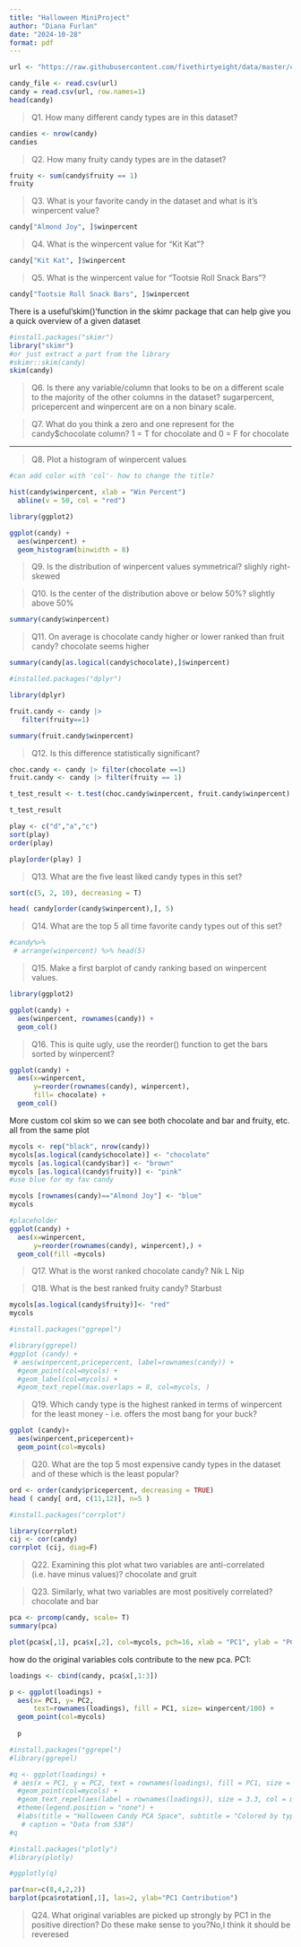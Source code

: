 ---
title: "Halloween MiniProject"
author: "Diana Furlan"
date: "2024-10-28"
format: pdf
---

```{r, warning=FALSE}

url <- "https://raw.githubusercontent.com/fivethirtyeight/data/master/candy-power-ranking/candy-data.csv"

candy_file <- read.csv(url)
candy = read.csv(url, row.names=1)
head(candy)

```


> Q1. How many different candy types are in this dataset?

```{r, warning=FALSE}
candies <- nrow(candy)
candies
```

> Q2. How many fruity candy types are in the dataset?

```{r, warning=FALSE}
fruity <- sum(candy$fruity == 1)
fruity
```


> Q3. What is your favorite candy in the dataset and what is it’s winpercent value?

```{r, warning=FALSE}
candy["Almond Joy", ]$winpercent

```

> Q4. What is the winpercent value for “Kit Kat”?

```{r}
candy["Kit Kat", ]$winpercent
```

> Q5. What is the winpercent value for “Tootsie Roll Snack Bars”?

```{r, warning=FALSE}
candy["Tootsie Roll Snack Bars", ]$winpercent

```
There is a useful'skim()'function in the skimr package that can help give you a quick overview of a given dataset

```{r, warning=FALSE}

#install.packages("skimr")
library("skimr")
#or just extract a part from the library 
#skimr::skim(candy)
skim(candy)
```


> Q6. Is there any variable/column that looks to be on a different scale to the majority of the other columns in the dataset? sugarpercent, pricepercent and winpercent are on a non binary scale.

> Q7. What do you think a zero and one represent for the candy\$chocolate column? 1 = T for chocolate and 0 = F for chocolate

-------------------------------------
>Q8. Plot a histogram of winpercent values

```{r}
#can add color with 'col'- how to change the title?

hist(candy$winpercent, xlab = "Win Percent")
  abline(v = 50, col = "red")
```


```{r, warning=FALSE}
library(ggplot2)

ggplot(candy) +
  aes(winpercent) +
  geom_histogram(binwidth = 8) 
```

>Q9. Is the distribution of winpercent values symmetrical? slighly right-skewed


>Q10. Is the center of the distribution above or below 50%?
slightly above 50% 

```{r}
summary(candy$winpercent)
```


>Q11. On average is chocolate candy higher or lower ranked than fruit candy?
chocolate seems higher

```{r, warning=FALSE}
summary(candy[as.logical(candy$chocolate),]$winpercent)
```
```{r}
#installed.packages("dplyr")
```
```{r, warning=FALSE}
library(dplyr)
```


```{r, warning=FALSE}
fruit.candy <- candy |>
   filter(fruity==1)

summary(fruit.candy$winpercent)

```

>Q12. Is this difference statistically significant?

```{r, warning=FALSE}
choc.candy <- candy |> filter(chocolate ==1)
fruit.candy <- candy |> filter(fruity == 1)
```

```{r, warning=FALSE}
t_test_result <- t.test(choc.candy$winpercent, fruit.candy$winpercent)

t_test_result
```


```{r, warning=FALSE}
play <- c("d","a","c")
sort(play)
order(play)

play[order(play) ]
```
>Q13. What are the five least liked candy types in this set?

```{r}
sort(c(5, 2, 10), decreasing = T)
```


```{r}
head( candy[order(candy$winpercent),], 5)

```


>Q14. What are the top 5 all time favorite candy types out of this set?

```{r, warning=FALSE}
#candy%>%
 # arrange(winpercent) %>% head(5)
```


>Q15. Make a first barplot of candy ranking based on winpercent values.

```{r, warning=FALSE}
library(ggplot2)

ggplot(candy) +
  aes(winpercent, rownames(candy)) +
  geom_col()
```


>Q16. This is quite ugly, use the reorder() function to get the bars sorted by winpercent?

```{r, warning=FALSE}
ggplot(candy) +
  aes(x=winpercent, 
      y=reorder(rownames(candy), winpercent),
      fill= chocolate) +
  geom_col()
```


More custom col skim  so we can see both chocolate and bar and fruity, etc. all from the same plot

```{r}
mycols <- rep("black", nrow(candy))
mycols[as.logical(candy$chocolate)] <- "chocolate"
mycols [as.logical(candy$bar)] <- "brown"
mycols [as.logical(candy$fruity)] <- "pink"
#use blue for my fav candy
```

```{r}
mycols [rownames(candy)=="Almond Joy"] <- "blue"
mycols
```

```{r}
#placeholder
ggplot(candy) +
  aes(x=winpercent, 
      y=reorder(rownames(candy), winpercent),) +
  geom_col(fill =mycols)
```
>Q17. What is the worst ranked chocolate candy? Nik L Nip

>Q18. What is the best ranked fruity candy? Starbust

```{r}
mycols[as.logical(candy$fruity)]<- "red"
mycols
```

```{r, warning=FALSE}
#install.packages("ggrepel")
```

```{r, warning=FALSE}
#library(ggrepel)
#ggplot (candy) +
 # aes(winpercent,pricepercent, label=rownames(candy)) +
  #geom_point(col=mycols) +
  #geom_label(col=mycols) +
  #geom_text_repel(max.overlaps = 8, col=mycols, ) 
```

>Q19. Which candy type is the highest ranked in terms of winpercent for the least money - i.e. offers the most bang for your buck?


```{r, warning=FALSE}
ggplot (candy)+
  aes(winpercent,pricepercent)+
  geom_point(col=mycols)

```

>Q20. What are the top 5 most expensive candy types in the dataset and of these which is the least popular?

```{r, warning=FALSE}
ord <- order(candy$pricepercent, decreasing = TRUE)
head ( candy[ ord, c(11,12)], n=5 )
```



```{r}
#install.packages("corrplot")
```

```{r, warning=FALSE}
library(corrplot)
cij <- cor(candy)
corrplot (cij, diag=F)
```
>Q22. Examining this plot what two variables are anti-correlated (i.e. have minus values)?
chocolate and gruit


>Q23. Similarly, what two variables are most positively correlated? chocolate and bar


```{r}

pca <- prcomp(candy, scale= T)
summary(pca)
```
```{r}
plot(pca$x[,1], pca$x[,2], col=mycols, pch=16, xlab = "PC1", ylab = "PC2")
```
how do the original variables cols contribute to the new pca. PC1:
```{r}
loadings <- cbind(candy, pca$x[,1:3])
```


```{r, warning=FALSE}

p <- ggplot(loadings) +
  aes(x= PC1, y= PC2, 
      text=rownames(loadings), fill = PC1, size= winpercent/100) +
  geom_point(col=mycols)
  
  p
```

```{r, warning=FALSE}
#install.packages("ggrepel")
#library(ggrepel)

#q <- ggplot(loadings) +
 # aes(x = PC1, y = PC2, text = rownames(loadings), fill = PC1, size = winpercent / 100) +
  #geom_point(col=mycols) +
  #geom_text_repel(aes(label = rownames(loadings)), size = 3.3, col = mycols, max.overlaps = 8) + 
  #theme(legend.position = "none") +
  #labs(title = "Halloween Candy PCA Space", subtitle = "Colored by type: chocolate bar (dark brown), chocolate other (light brown), fruity (red), other (black)",
   # caption = "Data from 538")
#q

```


```{r}
#install.packages("plotly")
#library(plotly)

#ggplotly(q)

```



```{r, warning=FALSE}
par(mar=c(8,4,2,2))
barplot(pca$rotation[,1], las=2, ylab="PC1 Contribution")
```

>Q24. What original variables are picked up strongly by PC1 in the positive direction? Do these make sense to you?No,I think it should be reveresed